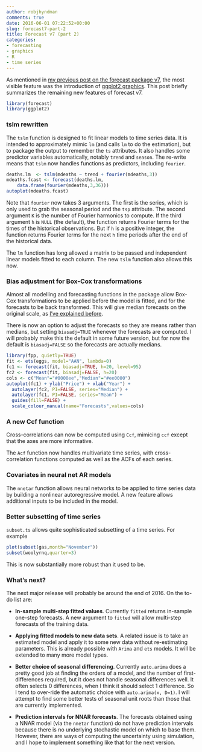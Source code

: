 ```yaml
---
author: robjhyndman
comments: true
date: 2016-06-01 07:22:52+00:00
slug: forecast7-part-2
title: Forecast v7 (part 2)
categories:
- forecasting
- graphics
- R
- time series
---
```


As mentioned in [my previous post on the forecast package v7](https://robjhyndman.com/hyndsight/forecast7-ggplot2/), the most visible feature was the introduction of [ggplot2 graphics](https://ggplot2.tidyverse.org/). This post briefly summarizes the remaining new features of forecast v7.

```r
library(forecast)
library(ggplot2)
```

### tslm rewritten

The `tslm` function is designed to fit linear models to time series data. It is intended to approximately mimic `lm` (and  calls `lm` to do the estimation), but to package the output to remember the `ts` attributes. It also handles some predictor variables automatically, notably `trend` and `season`. The re-write means that `tslm` now handles functions as predictors, including `fourier`.

```r
deaths.lm  <- tslm(mdeaths ~ trend + fourier(mdeaths,3))
mdeaths.fcast <- forecast(deaths.lm,
    data.frame(fourier(mdeaths,3,36)))
autoplot(mdeaths.fcast)
```

Note that `fourier` now takes 3 arguments. The first is the series, which is only used to grab the seasonal period and the `tsp` attribute. The second argument `K` is the number of Fourier harmonics to compute. If the third argument `h` is `NULL` (the default), the function returns Fourier terms for the times of the historical observations. But if `h` is a positive integer, the function returns Fourier terms for the next `h` time periods after the end of the historical data.

The `lm` function has long allowed a matrix to be passed and independent linear models fitted to each column. The new `tslm` function also allows this now.

### Bias adjustment for Box-Cox transformations

Almost all modelling and forecasting functions in the package allow Box-Cox transformations to be applied before the model is fitted, and for the forecasts to be back transformed. This will give median forecasts on the original scale, as [I've explained before](https://robjhyndman.com/hyndsight/backtransforming/).

There is now an option to adjust the forecasts so they are means rather than medians, but setting `biasadj=TRUE` whenever the forecasts are computed. I will probably make this the default in some future version, but for now the default is `biasadj=FALSE` so the forecasts are actually medians.

```r
library(fpp, quietly=TRUE)
fit <- ets(eggs, model="AAN", lambda=0)
fc1 <- forecast(fit, biasadj=TRUE, h=20, level=95)
fc2 <- forecast(fit, biasadj=FALSE, h=20)
cols <- c("Mean"="#0000ee","Median"="#ee0000")
autoplot(fc1) + ylab("Price") + xlab("Year") +
  autolayer(fc2, PI=FALSE, series="Median") +
  autolayer(fc1, PI=FALSE, series="Mean") +
  guides(fill=FALSE) +
  scale_colour_manual(name="Forecasts",values=cols)
```

### A new Ccf function

Cross-correlations can now be computed using `Ccf`, mimicing `ccf` except that the axes are more informative.

The `Acf` function now handles multivariate time series, with cross-correlation functions computed as well as the ACFs of each series.

### Covariates in neural net AR models

The `nnetar` function allows neural networks to be applied to time series data by building a nonlinear autoregressive model. A new feature allows additional inputs to be included in the model.

### Better subsetting of time series

`subset.ts` allows quite sophisticated subsetting of a time series. For example

```r
plot(subset(gas,month="November"))
subset(woolyrnq,quarter=3)
```

This is now substantially more robust than it used to be.

### What's next?

The next major release will probably be around the end of 2016. On the to-do list are:

  * **In-sample multi-step fitted values**. Currently `fitted` returns in-sample one-step forecasts. A new argument to `fitted` will allow multi-step forecasts of the training data.

  * **Applying fitted models to new data sets**. A related issue is to take an estimated model and apply it to some new data without re-estimating parameters. This is already possible with `Arima` and `ets` models. It will be extended to many more model types.

  * **Better choice of seasonal differencing**. Currently `auto.arima` does a pretty good job at finding the orders of a model, and the number of first-differences required, but it does not handle seasonal differences well. It often selects 0 differences, when I think it should select 1 difference. So I tend to over-ride the automatic choice with `auto.arima(x, D=1)`. I will attempt to find some better tests of seasonal unit roots than those that are currently implemented.

  * **Prediction intervals for NNAR forecasts**. The forecasts obtained using a NNAR model (via the `nnetar` function) do not have prediction intervals because there is no underlying stochastic model on which to base them. However, there are ways of computing the uncertainty using simulation, and I hope to implement something like that for the next version.

